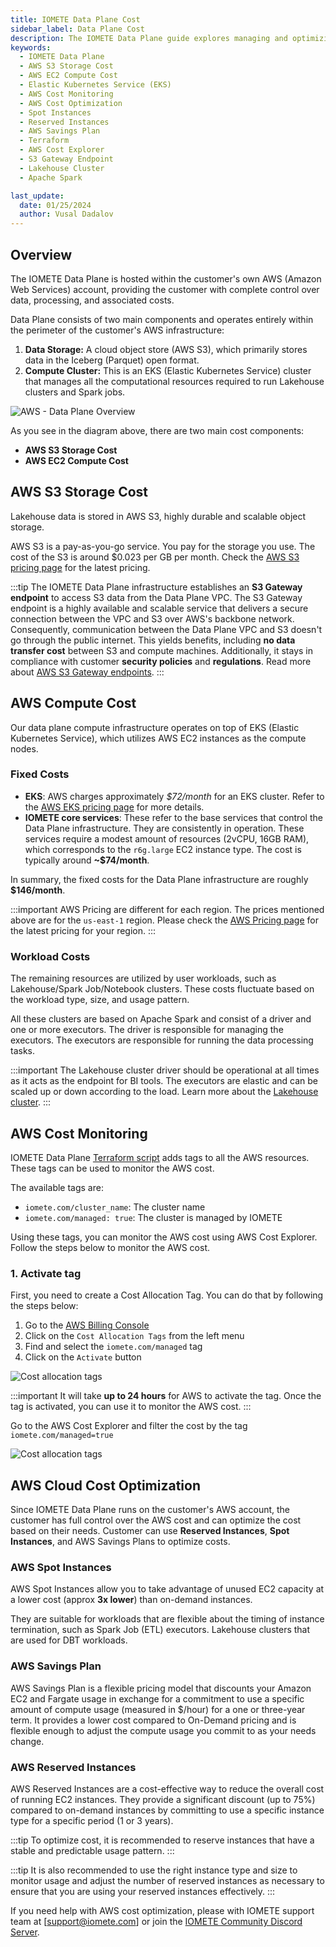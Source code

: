```yaml
---
title: IOMETE Data Plane Cost
sidebar_label: Data Plane Cost
description: The IOMETE Data Plane guide explores managing and optimizing AWS costs. Learn about AWS S3 storage, EC2 compute costs, and techniques like Spot Instances and Reserved Instances for cost reduction.
keywords:
  - IOMETE Data Plane
  - AWS S3 Storage Cost
  - AWS EC2 Compute Cost
  - Elastic Kubernetes Service (EKS)
  - AWS Cost Monitoring
  - AWS Cost Optimization
  - Spot Instances
  - Reserved Instances
  - AWS Savings Plan
  - Terraform
  - AWS Cost Explorer
  - S3 Gateway Endpoint
  - Lakehouse Cluster
  - Apache Spark

last_update:
  date: 01/25/2024
  author: Vusal Dadalov
---
```



## Overview

The IOMETE Data Plane is hosted within the customer's own AWS (Amazon Web Services) account, providing the customer with complete control over data, processing, and associated costs.

Data Plane consists of two main components and operates entirely within the perimeter of the customer's AWS infrastructure:

1. **Data Storage:** A cloud object store (AWS S3), which primarily stores data in the Iceberg (Parquet) open format.
2. **Compute Cluster:** This is an EKS (Elastic Kubernetes Service) cluster that manages all the computational resources required to run Lakehouse clusters and Spark jobs.

<Img src="/img/guides/deployments/aws/data-plane-cost/data-plane-overview.png" alt="AWS - Data Plane Overview" caption="AWS - Data Plane Overview" />

As you see in the diagram above, there are two main cost components:

- **AWS S3 Storage Cost**
- **AWS EC2 Compute Cost**

## AWS S3 Storage Cost

Lakehouse data is stored in AWS S3, highly durable and scalable object storage.

AWS S3 is a pay-as-you-go service. You pay for the storage you use. The cost of the S3 is around $0.023 per GB per month. Check the [AWS S3 pricing page](https://aws.amazon.com/s3/pricing/) for the latest pricing.

:::tip
The IOMETE Data Plane infrastructure establishes an **S3 Gateway endpoint** to access S3 data from the Data Plane VPC. The S3 Gateway endpoint is a highly available and scalable service that delivers a secure connection between the VPC and S3 over AWS's backbone network. Consequently, communication between the Data Plane VPC and S3 doesn't go through the public internet. This yields benefits, including **no data transfer cost** between S3 and compute machines. Additionally, it stays in compliance with customer **security policies** and **regulations**. Read more about [AWS S3 Gateway endpoints](https://docs.aws.amazon.com/vpc/latest/privatelink/vpc-endpoints-s3.html).
:::

## AWS Compute Cost

Our data plane compute infrastructure operates on top of EKS (Elastic Kubernetes Service), which utilizes AWS EC2 instances as the compute nodes.

### Fixed Costs

- **EKS**: AWS charges approximately _$72/month_ for an EKS cluster. Refer to the [AWS EKS pricing page](https://aws.amazon.com/eks/pricing/) for more details.
- **IOMETE core services**: These refer to the base services that control the Data Plane infrastructure. They are consistently in operation. These services require a modest amount of resources (2vCPU, 16GB RAM), which corresponds to the `r6g.large` EC2 instance type. The cost is typically around **~$74/month**.

In summary, the fixed costs for the Data Plane infrastructure are roughly **$146/month**.

:::important
AWS Pricing are different for each region. The prices mentioned above are for the `us-east-1` region. Please check the [AWS Pricing page](https://aws.amazon.com/pricing/) for the latest pricing for your region.
:::

### Workload Costs

The remaining resources are utilized by user workloads, such as Lakehouse/Spark Job/Notebook clusters. These costs fluctuate based on the workload type, size, and usage pattern.

All these clusters are based on Apache Spark and consist of a driver and one or more executors. The driver is responsible for managing the executors. The executors are responsible for running the data processing tasks.

:::important
The Lakehouse cluster driver should be operational at all times as it acts as the endpoint for BI tools. The executors are elastic and can be scaled up or down according to the load. Learn more about the [Lakehouse cluster](/user-guide/virtual-lakehouses).
:::

## AWS Cost Monitoring

IOMETE Data Plane [Terraform script](https://registry.terraform.io/modules/iomete/iomete-data-plane/aws/latest) adds tags to all the AWS resources. These tags can be used to monitor the AWS cost.

The available tags are:

- `iomete.com/cluster_name`: The cluster name
- `iomete.com/managed: true`: The cluster is managed by IOMETE

Using these tags, you can monitor the AWS cost using AWS Cost Explorer. Follow the steps below to monitor the AWS cost.

### 1. Activate tag

First, you need to create a Cost Allocation Tag. You can do that by following the steps below:

1. Go to the [AWS Billing Console](https://console.aws.amazon.com/billing/)
2. Click on the `Cost Allocation Tags` from the left menu
3. Find and select the `iomete.com/managed` tag
4. Click on the `Activate` button

<Img src="/img/guides/deployments/aws/data-plane-cost/cost-allocation-tags.png" alt="Cost allocation tags" caption="Cost allocation tags" />

:::important
It will take **up to 24 hours** for AWS to activate the tag. Once the tag is activated, you can use it to monitor the AWS cost.
:::

Go to the AWS Cost Explorer and filter the cost by the tag `iomete.com/managed=true`

<Img src="/img/guides/deployments/aws/data-plane-cost/cost-explorer-tag.png" alt="Cost allocation tags" caption="Cost allocation tags" />

## AWS Cloud Cost Optimization

Since IOMETE Data Plane runs on the customer's AWS account, the customer has full control over the AWS cost and can optimize the cost based on their needs. Customer can use **Reserved Instances**, **Spot Instances**, and AWS Savings Plans to optimize costs.

### AWS Spot Instances

AWS Spot Instances allow you to take advantage of unused EC2 capacity at a lower cost (approx **3x lower**) than on-demand instances.

They are suitable for workloads that are flexible about the timing of instance termination, such as Spark Job (ETL) executors. Lakehouse clusters that are used for DBT workloads.

### AWS Savings Plan

AWS Savings Plan is a flexible pricing model that discounts your Amazon EC2 and Fargate usage in exchange for a commitment to use a specific amount of compute usage (measured in $/hour) for a one or three-year term.
It provides a lower cost compared to On-Demand pricing and is flexible enough to adjust the compute usage you commit to as your needs change.

### AWS Reserved Instances

AWS Reserved Instances are a cost-effective way to reduce the overall cost of running EC2 instances. They provide a significant discount (up to 75%) compared to on-demand instances by committing to use a specific instance type for a specific period (1 or 3 years).

:::tip
To optimize cost, it is recommended to reserve instances that have a stable and predictable usage pattern.
:::

:::tip
It is also recommended to use the right instance type and size to monitor usage and adjust the number of reserved instances as necessary to ensure that you are using your reserved instances effectively.
:::

If you need help with AWS cost optimization, please with IOMETE support team at [support@iomete.com] or join the [IOMETE Community Discord Server](https://discord.gg/26GeyJx3Ut).
